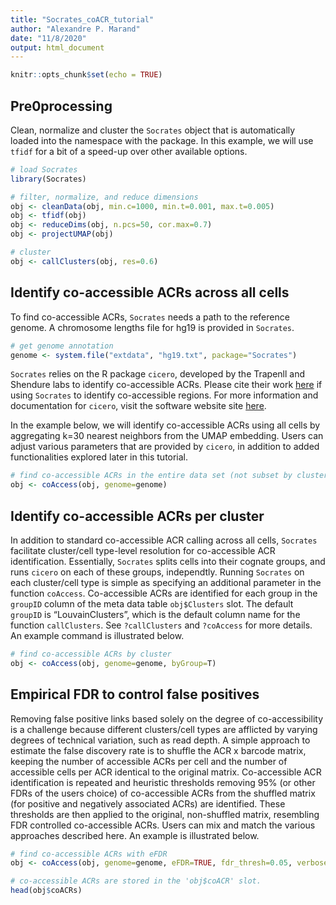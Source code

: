 ```yaml
---
title: "Socrates_coACR_tutorial"
author: "Alexandre P. Marand"
date: "11/8/2020"
output: html_document
---
```


```r
knitr::opts_chunk$set(echo = TRUE)
```

## Pre0processing

Clean, normalize and cluster the `Socrates` object that is automatically loaded into the namespace with the package. In this example, we will use `tfidf` for a bit of a speed-up over other available options.

```r

# load Socrates
library(Socrates)

# filter, normalize, and reduce dimensions
obj <- cleanData(obj, min.c=1000, min.t=0.001, max.t=0.005)
obj <- tfidf(obj)
obj <- reduceDims(obj, n.pcs=50, cor.max=0.7)
obj <- projectUMAP(obj)

# cluster
obj <- callClusters(obj, res=0.6)

```



## Identify co-accessible ACRs across all cells

To find co-accessible ACRs, `Socrates` needs a path to the reference genome. A chromosome lengths file for hg19 is provided in `Socrates`. 

```r

# get genome annotation
genome <- system.file("extdata", "hg19.txt", package="Socrates")
```


`Socrates` relies on the R package `cicero`, developed by the Trapenll and Shendure labs to identify co-accessible ACRs. Please cite their work [here](https://www.cell.com/molecular-cell/fulltext/S1097-2765(18)30547-1#%20) if using `Socrates` to identify co-accessible regions. For more information and documentation for `cicero`, visit the software website site [here](https://cole-trapnell-lab.github.io/cicero-release/docs/#references).

In the example below, we will identify co-accessible ACRs using all cells by aggregating k=30 nearest neighbors from the UMAP embedding. Users can adjust various parameters that are provided by `cicero`, in addition to added functionalities explored later in this tutorial. 

```r

# find co-accessible ACRs in the entire data set (not subset by cluster)
obj <- coAccess(obj, genome=genome)

```



## Identify co-accessible ACRs per cluster

In addition to standard co-accessible ACR calling across all cells, `Socrates` facilitate cluster/cell type-level resolution for co-accessible ACR identification. Essentially, `Socrates` splits cells into their cognate groups, and runs `cicero` on each of these groups, independtly. Running `Socrates` on each cluster/cell type is simple as specifying an additional parameter in the function `coAccess`. Co-accessible ACRs are identified for each group in the `groupID` column of the meta data table `obj$Clusters` slot. The default `groupID` is "LouvainClusters", which is the default column name for the function `callClusters`. See `?callClusters` and `?coAccess` for more details. An example command is illustrated below.

```r

# find co-accessible ACRs by cluster
obj <- coAccess(obj, genome=genome, byGroup=T)

```



## Empirical FDR to control false positives

Removing false positive links based solely on the degree of co-accessibility is a challenge because different clusters/cell types are afflicted by varying degrees of technical variation, such as read depth. A simple approach to estimate the false discovery rate is to shuffle the ACR x barcode matrix, keeping the number of accessible ACRs per cell and the number of accessible cells per ACR identical to the original matrix. Co-accessible ACR identification is repeated and heuristic thresholds removing 95% (or other FDRs of the users choice) of co-accessible ACRs from the shuffled matrix (for positive and negatively associated ACRs) are identified. These thresholds are then applied to the original, non-shuffled matrix, resembling FDR controlled co-accessible ACRs. Users can mix and match the various approaches described here. An example is illustrated below.

```r

# find co-accessible ACRs with eFDR
obj <- coAccess(obj, genome=genome, eFDR=TRUE, fdr_thresh=0.05, verbose=T)

# co-accessible ACRs are stored in the 'obj$coACR' slot. 
head(obj$coACRs)

```
